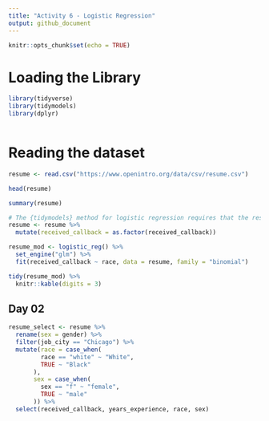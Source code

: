 ```yaml
---
title: "Activity 6 - Logistic Regression"
output: github_document
---
```


```r
knitr::opts_chunk$set(echo = TRUE)
```

# Loading the Library
```r
library(tidyverse)
library(tidymodels)
library(dplyr)
```
```r

```

# Reading the dataset
```r
resume <- read.csv("https://www.openintro.org/data/csv/resume.csv")

head(resume)

```

```r
summary(resume)
```

```r
# The {tidymodels} method for logistic regression requires that the response be a factor variable
resume <- resume %>% 
  mutate(received_callback = as.factor(received_callback))

resume_mod <- logistic_reg() %>%
  set_engine("glm") %>%
  fit(received_callback ~ race, data = resume, family = "binomial")

tidy(resume_mod) %>% 
  knitr::kable(digits = 3)
```

## Day 02

```r
resume_select <- resume %>% 
  rename(sex = gender) %>% 
  filter(job_city == "Chicago") %>% 
  mutate(race = case_when(
         race == "white" ~ "White",
         TRUE ~ "Black"
       ),
       sex = case_when(
         sex == "f" ~ "female",
         TRUE ~ "male"
       )) %>% 
  select(received_callback, years_experience, race, sex)
```



```r

```


